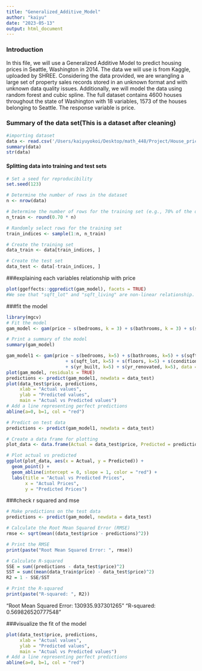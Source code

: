 ```yaml
---
title: "Generalized_Additive_Model"
author: "kaiyu"
date: "2023-05-13"
output: html_document
---
```


### Introduction
In this file, we will use a Generalized Additive Model  to predict housing prices in Seattle, Washington in 2014. The data we will use is from Kaggle, uploaded by SHREE. Considering the data provided, we are wrangling a large set of property sales records stored in an unknown format and with unknown data quality issues. Additionally, we will model the data using random forest and cubic spline. The full dataset contains 4600 houses throughout the state of Washington with 18 variables, 1573 of the houses belonging to Seattle. The response variable is price. 

### Summary of the data set(This is a dataset after cleaning)
```r
#importing dataset
data <- read.csv('/Users/kaiyuyokoi/Desktop/math_448/Project/House_price_prediction/Seattle.csv')
summary(data)
str(data)
```

#### Splitting data into training and test sets
```r
# Set a seed for reproducibility
set.seed(123)

# Determine the number of rows in the dataset
n <- nrow(data)

# Determine the number of rows for the training set (e.g., 70% of the data)
n_train <- round(0.70 * n)

# Randomly select rows for the training set
train_indices <- sample(1:n, n_train)

# Create the training set
data_train <- data[train_indices, ]

# Create the test set
data_test <- data[-train_indices, ]
```

###explaining each variables relationship with price
```r
plot(ggeffects::ggpredict(gam_model), facets = TRUE)
#We see that "sqft_lot" and "sqft_living" are non-linear relationship. Others are linear relationship.
```


###fit the model
```r
library(mgcv)
# Fit the model
gam_model <- gam(price ~ s(bedrooms, k = 3) + s(bathrooms, k = 3) + s(sqft_living, k = 3) + s(sqft_lot, k = 3) + s(floors, k = 2) + s(condition, k = 2) + s(yr_built, k = 3) + s(yr_renovated, k = 2), data = data_train)

# Print a summary of the model
summary(gam_model)
```
```r
gam_model1 <- gam(price ~ s(bedrooms, k=5) + s(bathrooms, k=5) + s(sqft_living, k=5) 
                      + s(sqft_lot, k=5) + s(floors, k=5) + s(condition, k=5) 
                      + s(yr_built, k=5) + s(yr_renovated, k=5), data = data_train)
plot(gam_model, residuals = TRUE)
predictions <- predict(gam_model1, newdata = data_test)
plot(data_test$price, predictions, 
     xlab = "Actual values", 
     ylab = "Predicted values",
     main = "Actual vs Predicted values")
# Add a line representing perfect predictions
abline(a=0, b=1, col = "red")

```
```r
# Predict on test data
predictions <- predict(gam_model1, newdata = data_test)

# Create a data frame for plotting
plot_data <- data.frame(Actual = data_test$price, Predicted = predictions)

# Plot actual vs predicted
ggplot(plot_data, aes(x = Actual, y = Predicted)) +
  geom_point() +
  geom_abline(intercept = 0, slope = 1, color = "red") +
  labs(title = "Actual vs Predicted Prices",
       x = "Actual Prices",
       y = "Predicted Prices")

```



###check r squared and mse
```r
# Make predictions on the test data
predictions <- predict(gam_model, newdata = data_test)

# Calculate the Root Mean Squared Error (RMSE)
rmse <- sqrt(mean((data_test$price - predictions)^2))

# Print the RMSE
print(paste("Root Mean Squared Error: ", rmse))

# Calculate R-squared
SSE = sum((predictions - data_test$price)^2)
SST = sum((mean(data_train$price) - data_test$price)^2)
R2 = 1 - SSE/SST

# Print the R-squared
print(paste("R-squared: ", R2))

```
"Root Mean Squared Error:  130935.937301265"
"R-squared:  0.569826520777548"


###visualize the fit of the model

```r
plot(data_test$price, predictions, 
     xlab = "Actual values", 
     ylab = "Predicted values",
     main = "Actual vs Predicted values")
# Add a line representing perfect predictions
abline(a=0, b=1, col = "red")
```






